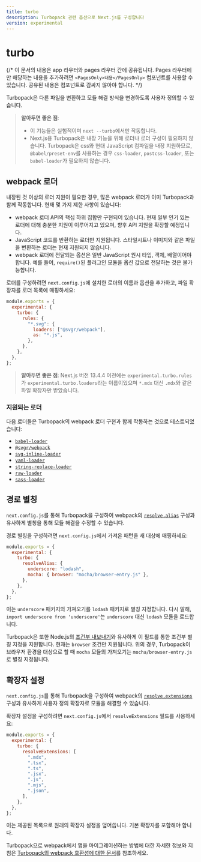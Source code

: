 ```yaml
---
title: turbo
description: Turbopack 관련 옵션으로 Next.js를 구성합니다
version: experimental
---
```


# turbo

{/* 이 문서의 내용은 app 라우터와 pages 라우터 간에 공유됩니다. Pages 라우터에만 해당하는 내용을 추가하려면 `<PagesOnly>내용</PagesOnly>` 컴포넌트를 사용할 수 있습니다. 공유된 내용은 컴포넌트로 감싸지 않아야 합니다. */}

Turbopack은 다른 파일을 변환하고 모듈 해결 방식을 변경하도록 사용자 정의할 수 있습니다.

> **알아두면 좋은 점**:
>
> - 이 기능들은 실험적이며 `next --turbo`에서만 작동합니다.
> - Next.js용 Turbopack은 내장 기능을 위해 로더나 로더 구성이 필요하지 않습니다. Turbopack은 css와 현대 JavaScript 컴파일을 내장 지원하므로, `@babel/preset-env`를 사용하는 경우 `css-loader`, `postcss-loader`, 또는 `babel-loader`가 필요하지 않습니다.

## webpack 로더

내장된 것 이상의 로더 지원이 필요한 경우, 많은 webpack 로더가 이미 Turbopack과 함께 작동합니다. 현재 몇 가지 제한 사항이 있습니다:

- webpack 로더 API의 핵심 하위 집합만 구현되어 있습니다. 현재 일부 인기 있는 로더에 대해 충분한 지원이 이루어지고 있으며, 향후 API 지원을 확장할 예정입니다.
- JavaScript 코드를 반환하는 로더만 지원됩니다. 스타일시트나 이미지와 같은 파일을 변환하는 로더는 현재 지원되지 않습니다.
- webpack 로더에 전달되는 옵션은 일반 JavaScript 원시 타입, 객체, 배열이어야 합니다. 예를 들어, `require()`된 플러그인 모듈을 옵션 값으로 전달하는 것은 불가능합니다.

로더를 구성하려면 `next.config.js`에 설치한 로더의 이름과 옵션을 추가하고, 파일 확장자를 로더 목록에 매핑하세요:

```js filename="next.config.js"
module.exports = {
  experimental: {
    turbo: {
      rules: {
        "*.svg": {
          loaders: ["@svgr/webpack"],
          as: "*.js",
        },
      },
    },
  },
};
```

> **알아두면 좋은 점**: Next.js 버전 13.4.4 이전에는 `experimental.turbo.rules`가 `experimental.turbo.loaders`라는 이름이었으며 `*.mdx` 대신 `.mdx`와 같은 파일 확장자만 받았습니다.

### 지원되는 로더

다음 로더들은 Turbopack의 webpack 로더 구현과 함께 작동하는 것으로 테스트되었습니다:

- [`babel-loader`](https://www.npmjs.com/package/babel-loader)
- [`@svgr/webpack`](https://www.npmjs.com/package/@svgr/webpack)
- [`svg-inline-loader`](https://www.npmjs.com/package/svg-inline-loader)
- [`yaml-loader`](https://www.npmjs.com/package/yaml-loader)
- [`string-replace-loader`](https://www.npmjs.com/package/string-replace-loader)
- [`raw-loader`](https://www.npmjs.com/package/raw-loader)
- [`sass-loader`](https://www.npmjs.com/package/sass-loader)

## 경로 별칭

`next.config.js`를 통해 Turbopack을 구성하여 webpack의 [`resolve.alias`](https://webpack.js.org/configuration/resolve/#resolvealias) 구성과 유사하게 별칭을 통해 모듈 해결을 수정할 수 있습니다.

경로 별칭을 구성하려면 `next.config.js`에서 가져온 패턴을 새 대상에 매핑하세요:

```js filename="next.config.js"
module.exports = {
  experimental: {
    turbo: {
      resolveAlias: {
        underscore: "lodash",
        mocha: { browser: "mocha/browser-entry.js" },
      },
    },
  },
};
```

이는 `underscore` 패키지의 가져오기를 `lodash` 패키지로 별칭 지정합니다. 다시 말해, `import underscore from 'underscore'`는 `underscore` 대신 `lodash` 모듈을 로드합니다.

Turbopack은 또한 Node.js의 [조건부 내보내기](https://nodejs.org/docs/latest-v18.x/api/packages.html#conditional-exports)와 유사하게 이 필드를 통한 조건부 별칭 지정을 지원합니다. 현재는 `browser` 조건만 지원됩니다. 위의 경우, Turbopack이 브라우저 환경을 대상으로 할 때 `mocha` 모듈의 가져오기는 `mocha/browser-entry.js`로 별칭 지정됩니다.

## 확장자 설정

`next.config.js`를 통해 Turbopack을 구성하여 webpack의 [`resolve.extensions`](https://webpack.js.org/configuration/resolve/#resolveextensions) 구성과 유사하게 사용자 정의 확장자로 모듈을 해결할 수 있습니다.

확장자 설정을 구성하려면 `next.config.js`에서 `resolveExtensions` 필드를 사용하세요:

```js filename="next.config.js"
module.exports = {
  experimental: {
    turbo: {
      resolveExtensions: [
        ".mdx",
        ".tsx",
        ".ts",
        ".jsx",
        ".js",
        ".mjs",
        ".json",
      ],
    },
  },
};
```

이는 제공된 목록으로 원래의 확장자 설정을 덮어씁니다. 기본 확장자를 포함해야 합니다.

Turbopack으로 webpack에서 앱을 마이그레이션하는 방법에 대한 자세한 정보와 지침은 [Turbopack의 webpack 호환성에 대한 문서](https://turbo.build/pack/docs/migrating-from-webpack)를 참조하세요.
